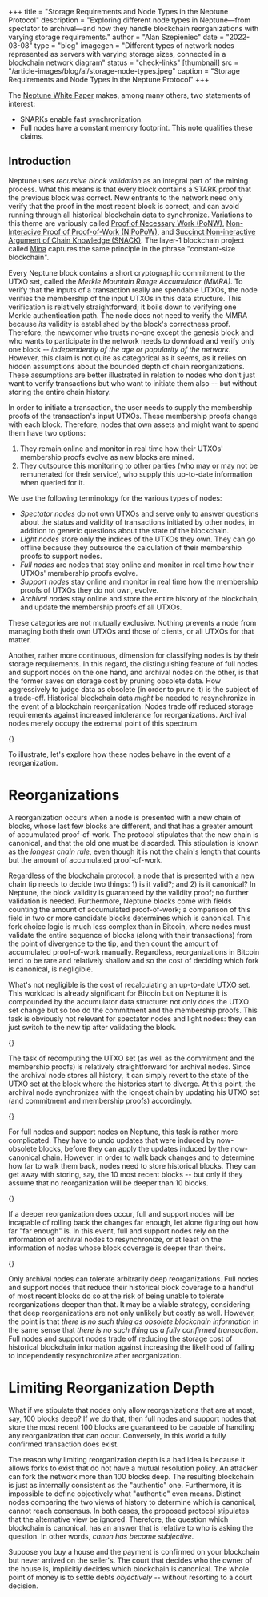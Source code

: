 +++
title = "Storage Requirements and Node Types in the Neptune Protocol"
description = "Exploring different node types in Neptune—from spectator to archival—and how they handle blockchain reorganizations with varying storage requirements."
author = "Alan Szepieniec"
date = "2022-03-08"
type = "blog"
imagegen = "Different types of network nodes represented as servers with varying storage sizes, connected in a blockchain network diagram"
status = "check-links"
[thumbnail]
src = "/article-images/blog/ai/storage-node-types.jpeg"
caption = "Storage Requirements and Node Types in the Neptune Protocol"
+++



The [Neptune White Paper](/whitepaper) makes, among many others, two statements of interest:

 - SNARKs enable fast synchronization.
 - Full nodes have a constant memory footprint.
This note qualifies these claims.

## Introduction

Neptune uses *recursive block validation* as an integral part of the mining process. What this means is that every block contains a STARK proof that the previous block was correct. New entrants to the network need only verify that the proof in the most recent block is correct, and can avoid running through all historical blockchain data to synchronize. Variations to this theme are variously called [Proof of Necessary Work (PoNW)](https://eprint.iacr.org/2020/190.pdf), [Non-Interacive Proof of Proof-of-Work (NIPoPoW)](https://nipopows.com/), and  [Succinct Non-ineractive Argument of Chain Knowledge (SNACK)](https://eprint.iacr.org/2022/240.pdf). The layer-1 blockchain project called [Mina](https://minaprotocol.com/) captures the same principle in the phrase "constant-size blockchain".

Every Neptune block contains a short cryptographic commitment to the UTXO set, called the *Merkle Mountain Range Accumulator (MMRA)*. To verify that the inputs of a transaction really are spendable UTXOs, the node verifies the membership of the input UTXOs in this data structure. This verification is relatively straightforward; it boils down to verifying one Merkle authentication path. The node does not need to verify the MMRA because *its* validity is established by the block's correctness proof. Therefore, the newcomer who trusts no-one except the genesis block and who wants to participate in the network needs to download and verify only one block -- *independently of the age or popularity of the network*. However, this claim is not quite as categorical as it seems, as it relies on hidden assumptions about the bounded depth of chain reorganizations. These assumptions are better illustrated in relation to nodes who don't just want to verify transactions but who want to initiate them also -- but without storing the entire chain history.

In order to initiate a transaction, the user needs to supply the membership proofs of the transaction's input UTXOs. These membership proofs change with each block. Therefore, nodes that own assets and might want to spend them have two options:

 1. They remain online and monitor in real time how their UTXOs' membership proofs evolve as new blocks are mined.
 2. They outsource this monitoring to other parties (who may or may not be remunerated for their service), who supply this up-to-date information when queried for it.

We use the following terminology for the various types of nodes:

 - *Spectator nodes* do not own UTXOs and serve only to answer questions about the status and validity of transactions initiated by other nodes, in addition to generic questions about the state of the blockchain.
 - *Light nodes* store only the indices of the UTXOs they own. They can go offline because they outsource the calculation of their membership proofs to support nodes.
 - *Full nodes* are nodes that stay online and monitor in real time how their UTXOs' membership proofs evolve.
 - *Support nodes* stay online and monitor in real time how the membership proofs of UTXOs they do not own, evolve.
 - *Archival nodes* stay online and store the entire history of the blockchain, and update the membership proofs of all UTXOs.

These categories are not mutually exclusive. Nothing prevents a node from managing both their own UTXOs and those of clients, or all UTXOs for that matter.

Another, rather more continuous, dimension for classifying nodes is by their storage requirements. In this regard, the distinguishing feature of full nodes and support nodes on the one hand, and archival nodes on the other, is that the former saves on storage cost by pruning obsolete data. How aggressively to judge data as obsolete (in order to prune it) is the subject of a trade-off. Historical blockchain data *might* be needed to resynchronize in the event of a blockchain reorganization. Nodes trade off reduced storage requirements against increased intolerance for reorganizations. Archival nodes merely occupy the extremal point of this spectrum.

{<ArticleImage src="/article-images/blog/node-types-plot.svg" type="table" centered={true} alt="Node types plot" />}

To illustrate, let's explore how these nodes behave in the event of a reorganization.

# Reorganizations

A reorganization occurs when a node is presented with a new chain of blocks, whose last few blocks are different, and that has a greater amount of accumulated proof-of-work. The protocol stipulates that the new chain is canonical, and that the old one must be discarded. This stipulation is known as the *longest chain rule*, even though it is not the chain's length that counts but the amount of accumulated proof-of-work.

Regardless of the blockchain protocol, a node that is presented with a new chain tip needs to decide two things: 1) is it valid?; and 2) is it canonical? In Neptune, the block validity is guaranteed by the validity proof; no further validation is needed. Furthermore, Neptune blocks come with fields counting the amount of accumulated proof-of-work; a comparison of this field in two or more candidate blocks determines which is canonical. This fork choice logic is much less complex than in Bitcoin, where nodes must validate the entire sequence of blocks (along with their transactions) from the point of divergence to the tip, and then count the amount of accumulated proof-of-work manually. Regardless, reorganizations in Bitcoin tend to be rare and relatively shallow and so the cost of deciding which fork is canonical, is negligible.

What's not negligible is the cost of recalculating an up-to-date UTXO set. This workload is already significant for Bitcoin but on Neptune it is compounded by the accumulator data structure: not only does the UTXO set change but so too do the commitment and the membership proofs. This task is obviously not relevant for spectator nodes and light nodes: they can just switch to the new tip after validating the block.

{<ArticleImage src="/article-images/blog/reorganization-light.svg" type="table" centered={true} alt="Light node reorganization" />}

The task of recomputing the UTXO set (as well as the commitment and the membership proofs) is relatively straightforward for archival nodes. Since the archival node stores all history, it can simply revert to the state of the UTXO set at the block where the histories start to diverge. At this point, the archival node synchronizes with the longest chain by updating his UTXO set (and commitment and membership proofs) accordingly.

{<ArticleImage src="/article-images/blog/reorganization-archival.svg" type="table" centered={true} alt="Archival node reorganization" />}

For full nodes and support nodes on Neptune, this task is rather more complicated. They have to undo updates that were induced by now-obsolete blocks, before they can apply the updates induced by the now-canonical chain. However, in order to walk back changes and to determine how far to walk them back, nodes need to store historical blocks. They can get away with storing, say, the 10 most recent blocks -- but only if they assume that no reorganization will be deeper than 10 blocks.

{<ArticleImage src="/article-images/blog/reorganization-full-success.svg" type="table" centered={true} alt="Full node reorganization success" />}

If a deeper reorganization does occur, full and support nodes will be incapable of rolling back the changes far enough, let alone figuring out how far "far enough" is. In this event, full and support nodes rely on the information of archival nodes to resynchronize, or at least on the information of nodes whose block coverage is deeper than theirs.

{<ArticleImage src="/article-images/blog/reorganization-full-failure.svg" type="table" centered={true} alt="Full node reorganization failure" />}

Only archival nodes can tolerate arbitrarily deep reorganizations. Full nodes and support nodes that reduce their historical block coverage to a handful of most recent blocks do so at the risk of being unable to tolerate reorganizations deeper than that. It may be a viable strategy, considering that deep reorganizations are not only unlikely but costly as well. However, the point is that *there is no such thing as obsolete blockchain information* in the same sense that *there is no such thing as a fully confirmed transaction*. Full nodes and support nodes trade off reducing the storage cost of historical blockchain information against increasing the likelihood of failing to independently resynchronize after reorganization.

# Limiting Reorganization Depth

What if we stipulate that nodes only allow reorganizations that are at most, say, 100 blocks deep? If we do that, then full nodes and support nodes that store the most recent 100 blocks are guaranteed to be capable of handling any reorganization that can occur. Conversely, in this world a fully confirmed transaction does exist.

The reason why limiting reorganization depth is a bad idea is because it allows forks to exist that do not have a mutual resolution policy. An attacker can fork the network more than 100 blocks deep. The resulting blockchain is just as internally consistent as the "authentic" one. Furthermore, it is impossible to define objectively what "authentic" even means. Distinct nodes comparing the two views of history to determine which is canonical, cannot reach consensus. In both cases, the proposed protocol stipulates that the alternative view be ignored. Therefore, the question which blockchain is canonical, has an answer that is relative to who is asking the question. In other words, *canon has become subjective*.

Suppose you buy a house and the payment is confirmed on your blockchain but never arrived on the seller's. The court that decides who the owner of the house is, implicitly decides which blockchain is canonical. The whole point of money is to settle debts *objectively* -- without resorting to a court decision.

